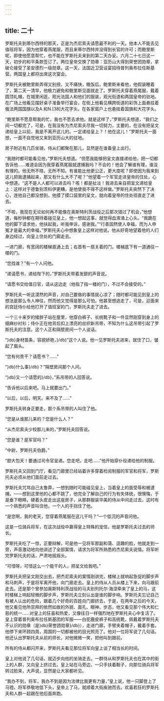 ```yaml
---
---
---
```

title: 二十
---




罗斯托夫到蒂尔西特的那天，正是为杰尼索夫请愿最不利的一天。他本人不能去见值班将军，因为他穿着燕尾服，而且来蒂尔西特并没得到长官的许可；而鲍里斯呢，即使他愿意帮忙，也不能在罗斯托夫来到的第二天办妥。六月二十七日这一天，初步的和平条款签订了。两位皇帝交换了勋章：亚历山大得到荣誉团勋章，拿破仑接受了圣安德烈一级勋章。这一天，法国近卫营设宴招待普列奥布拉任斯基营。两国皇上都将出席这次宴会。

罗斯托夫被鲍里斯弄得又别扭，又不痛快，晚饭后，鲍里斯来看他，他假装睡着了，第二天一清早，他极力避免和鲍里斯见面就走了。罗斯托夫穿着燕尾服，戴着圆顶礼帽，在城里闲逛，观光法国人和他们的服装，观光街道和两国皇帝的驻地。在广场上他看见摆好桌子准备举行宴会，在街上他看见横跨街道的彩饰上面悬挂着俄法两国国旗以及A.和N.[38]大花字头。在各家窗户上也悬挂着国旗和大花字头。

“鲍里斯不愿意帮我的忙，我也不愿去求他。就是这样了，”罗斯托夫想道，“我们之间一切都完了，可是，在我没有为杰尼索夫尽我一切努力，主要的，在没有把呈文递给皇上以前，我是不离开这儿的。一定递给皇上？！他在这儿！”罗斯托夫一面想，一面不自觉地又来到亚历山大的驻地。

房子附近有几匹坐骑，侍从们都聚在那儿，显然是在谁备皇上出行。

“我随时都可能看见他，”罗斯托夫想道。“但愿我能够把呈文直接递给他，把一切都告诉他……难道会因为我穿着燕尾服就逮捕我吗？不会的！他会了解谁有理，谁没有理的。他无所不晓，无所不知。有谁能比他更公正，更大度呢？即使因为我来到这儿把我逮捕起来，那又有什么大不了呢？”他望着一个军官走进皇帝的住处，心中想道。“这不是人人都可以进去吗？咳！都是扯淡！我进去亲自把呈文递给皇上：这样对于德鲁别茨科伊更糟，是他使我不得不这样做。”罗斯托夫突然下了决心，连他自己都没想到，他摸了摸口袋里的呈文，就向着皇帝的住处径直走了进去。

“不啦，我现在无论如何再不能像在奥斯特利茨战役之后那次错过了机会，”他想道，每秒钟都在期待着碰见皇上，他一想起这事，就觉得血液涌上心头。“我跪在他的脚下请求他，他扶起我，听我申诉，感谢我。”“行善固然使人幸福，而为人申冤才是最大的幸福，”罗斯托夫心中想象皇上这样对他说。他从好奇地望着他的人们身边经过，向皇上住处的门廊走去。

一进门廊，有宽阔的楼梯直通上去；右首有一扇关着的门。楼梯底下有一道通往一楼的门。

“您找谁？”有一个人问他。

“递请愿书，递给陛下的，”罗斯托夫带着发颤的声音说。

“请愿书交给值日官，请从这边走（他指了指一楼的门），不过不会接受的。”

罗斯托夫一听这漠然的声音，对自己要做的事情就心凉了；随时都可能见到皇上的想法是那么令人神往，然而他又觉得是那么可怕，他甚至想逃走了，可是，迎面来的宫廷侍仆给他打开了值班室的门，罗斯托夫走了进去。

一个三十来岁的矮胖子站在屋里，他穿白裤子、长统靴子和一件显然刚穿到身上的细麻纱衬衫；侍仆正在他背后扣上漂亮的丝织新吊带，不知为什么这吊带引起了罗斯托夫的注意。这个人正和隔壁房间一个人谈话。

“}db}身材苗条，容貌娇艳，}/db}”这个人说。他一见罗斯托夫进来，就住了口，皱起了眉头。

“您有何贵干？请愿书？……”

“}db}什么事}/db}？”隔壁房间那个人问。

“}db}又一个请愿的}/db}，”系吊带的人回答说。

“告诉他以后来吧。马上就要出门。”

“以后，以后，明天。来不及了……”

罗斯托夫转身正要走，那个系吊带的人叫住了他。

“您是从谁那儿来的？您是什么人？”

“从杰尼索夫少校那儿来的，”罗斯托夫回答说。

“您是谁？是军官吗？”

“中尉，罗斯托夫伯爵。”

“胆大包天！要通过司令官呈递。您走吧，走吧……”他开始穿仆役递给他的制服。

罗斯托夫又回到门厅，看见门廊里已经站着许多穿着检阅制服的军官和将军，罗斯托夫必须从他们面前走过去。

罗斯托夫咒骂自己太鲁莽，一想到随时可能碰见皇上，当着皇上的面受辱和被逮捕，——想到这里他的心都不跳了，他完全了解自己的行为有失体统，很懊悔，于是垂下眼睛，硬着头皮走出这座房子，从那群服装华美的侍从中间走过去，这时有一个熟悉的声音叫住他，一个人的手挡住了他。

“是您啊，我的老天，您穿着燕尾服在这儿干吗？”一个低沉的声音问他。

这是一位骑兵将军，在这次战役中赢得皇上特殊的宠信，他是罗斯托夫过去的师长。

罗斯托夫吃了一惊，正要辩解，可是他一见将军那副和蔼、逗趣的脸，他就走到一旁，声音激动地向他讲述了全部案情，请求为将军所熟悉的杰尼索夫说情。将军听完罗斯托夫的话，严肃地摇摇头。

“可惜呀，可惜这么一个能干的人，把呈文给我吧。”

罗斯托夫把呈文刚交出去，把杰尼索夫的案情刚讲完，楼梯上就响起急促的脚步声和马刺声，于是将军离开他，向门廊走去。皇上的侍从人员从楼上下来，向马跟前走去。还是那个曾参加奥斯特利茨战役的马夫别列托尔·海涅牵来了皇上的马，这时楼梯上响起轻微的脚步声，罗斯托夫立刻认出是谁的脚步响。罗斯托夫忘记自己有被人认出的危险，跟着几个好奇的百姓向门廊挤去，于是，在两年之后的今天，他又看见他所崇拜的依然如故的外貌、面孔、眼神、步态，他又看见那个伟大和仁慈的统一……对皇上的狂喜和热爱，又像往日一样强烈地在罗斯托夫心中复活了。皇上穿着普列奥布拉任斯基团的军服——白驼鹿皮裤子和高统靴，佩戴着罗斯托夫不认识的勋章（是}db}荣誉团勋章}/db}），走进门廊，手臂夹着帽子，戴着手套。他停下来环顾四周，周围的一切都被他的目光照亮了。他对一位将军说了几句话。他还认出罗斯托夫从前的师长，对他微微一笑，把他叫到跟前。

所有的侍从都闪开来，罗斯托夫看见那位将军向皇上谈了相当长的时间。

皇上对他说了几句话，就迈步向他的坐骑走去。一群侍从和罗斯托夫也在其中的街上的人群，又向皇上挤过去。皇上站在马旁边，一只手扶着鞍子，向那位骑兵将军转过脸来，大声说，显然是让大家都听见。

“我办不到，将军，我办不到是因为法律比我更有力量，”皇上说，他一只脚登上了马镫。将军恭敬地低下头，皇帝上了马，就顺着大街疾驰而去。欢喜若狂的罗斯托夫和人群一起跟在他后面奔跑。